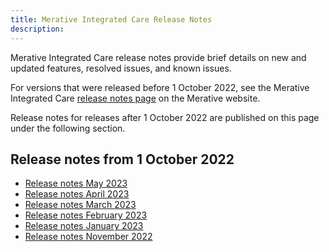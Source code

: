 ```yaml
---
title: Merative Integrated Care Release Notes
description: 
---
```


Merative Integrated Care release notes provide brief details on new and updated features, resolved issues, and known issues.

For versions that were released before 1 October 2022, see the Merative Integrated Care [release notes page](https://www.merative.com/support/integrated-care/release-notes/release-notes) on the Merative website.

Release notes for releases after 1 October 2022 are published on this page under the following section.

## Release notes from 1 October 2022

* [Release notes May 2023](/pdf/wcm/MerativeIntegratedCare_ReleaseNotes_May2023.pdf)
* [Release notes April 2023](/pdf/wcm/MerativeIntegratedCare_ReleaseNotes_April2023.pdf)
* [Release notes March 2023](/pdf/wcm/MerativeIntegratedCare_ReleaseNotes_March2023.pdf)
* [Release notes February 2023](/pdf/wcm/MerativeIntegratedCare_ReleaseNotes_February2023.pdf)
* [Release notes January 2023](/pdf/wcm/MerativeIntegratedCare_ReleaseNotes_January2023.pdf)
* [Release notes November 2022](/pdf/wcm/MerativeIntegratedCare_ReleaseNotes_November22.pdf)

<!--
</Row>
<Row className="resource-card-group">

<Column colMd={4} colLg={4} noGutterSm>
<ResourceCard
    title="Previous release notes"
    subTitle="Release"
    actionIcon="launch"
    href="https://www.ibm.com/support/pages/node/6209656">

</ResourceCard>
</Column>

</Row>
-->